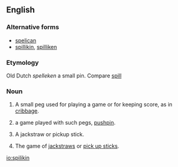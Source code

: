 ==English==

===Alternative forms===
* [[spelican]]
* [[spillikin]], [[spilliken]]

===Etymology===
Old Dutch ''spelleken'' a small pin. Compare [[spill]]

===Noun===
{{en-noun}}

# {{context|cribbage|lang=en}} A small peg used for playing a game or for keeping score, as in [[cribbage]].
# {{context|in the plural|lang=en}} a game played with such pegs, [[pushpin]].
# A jackstraw or pickup stick.
# {{context|in the plural|lang=en}} The game of [[jackstraw]]s or [[pick up sticks]].

[[io:spilikin]]